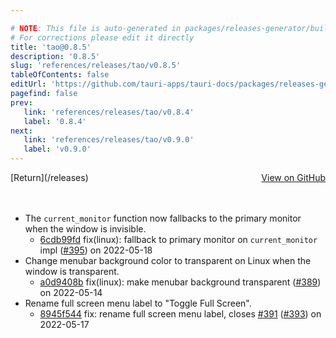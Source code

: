```yaml
---

# NOTE: This file is auto-generated in packages/releases-generator/build.ts
# For corrections please edit it directly
title: 'tao@0.8.5'
description: '0.8.5'
slug: 'references/releases/tao/v0.8.5'
tableOfContents: false
editUrl: 'https://github.com/tauri-apps/tauri-docs/packages/releases-generator/build.ts'
pagefind: false
prev:
   link: 'references/releases/tao/v0.8.4'
   label: '0.8.4'
next:
   link: 'references/releases/tao/v0.9.0'
   label: 'v0.9.0'
---
```


<div style="margin-bottom:3rem; display: flex; justify-content: space-between; align-items: center"><span>[Return](/releases)</span><span><a href="https://github.com/tauri-apps/tao/releases/tag/tao-v0.8.5">View on GitHub</a></span></div>

- The `current_monitor` function now fallbacks to the primary monitor when the window is invisible.
  - [6cdb99fd](https://github.com/tauri-apps/tao/commit/6cdb99fd271acc6bc2f1132c799c202c444ec7f2) fix(linux): fallback to primary monitor on `current_monitor` impl ([#395](https://github.com/tauri-apps/tao/pull/395)) on 2022-05-18
- Change menubar background color to transparent on Linux when the window is transparent.
  - [a0d9408b](https://github.com/tauri-apps/tao/commit/a0d9408bb89f8dd60687885c2344f7d1069e73d0) fix(linux): make menubar background transparent ([#389](https://github.com/tauri-apps/tao/pull/389)) on 2022-05-14
- Rename full screen menu label to &quot;Toggle Full Screen&quot;.
  - [8945f544](https://github.com/tauri-apps/tao/commit/8945f544e77d5cd22a1f3e2ad492c4a2dc986268) fix: rename full screen menu label, closes [#391](https://github.com/tauri-apps/tao/pull/391) ([#393](https://github.com/tauri-apps/tao/pull/393)) on 2022-05-17

